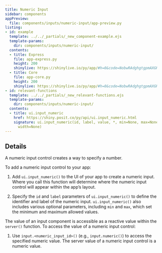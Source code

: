 ```yaml
---
title: Numeric Input
sidebar: components
appPreview:
  file: components/inputs/numeric-input/app-preview.py
listing:
- id: example
  template: ../../_partials/_new_component-example.ejs
  template-params:
    dir: components/inputs/numeric-input/
  contents:
  - title: Express
    file: app-express.py
    height: 200
    shinylive: https://shinylive.io/py/app/#h=0&code=NobwRAdghgtgpmAXGKAHVA6VBPMAaMAYwHsIAXOcpMAMwCdiYACAZwAsBLCbJjmVYnTJMAgujxM6lACZw6EgK4cAOtHQB9JUwC8TJVigBzOOpoAbJdIAUqpnb0cMXVArLqIC+HQ6EbkT3I+yvhMwcESAIwSMFzaUUwwUAAecQAMAJQYUNLS6oRmUCwsfqhkALQArAlJZVCuxEwUSeWElBR0wel4tvb6xK4ubk1uAG5yAEZQZHx+I1AWcJ3dEPZMIMH5hSzBiKFgI2xlEampTABWCizTNNhlJORtd21yTPMchhBlHBQwLE8PdCYqBqFWCAF9VJlsrlNkU-DBbnUyA1hv92p1VLIaKw5GM6FZnK4JP0yIMJCw4EUOKR0ogenYAAJSCCyOgYYb0phYphzBZWWmc1ZSMgKOgrQlkDAeLw+fmqNCoHSidBWBWaDjk3FydJgMEAXSAA
  - title: Core
    file: app-core.py
    height: 200
    shinylive: https://shinylive.io/py/app/#h=0&code=NobwRAdghgtgpmAXGKAHVA6VBPMAaMAYwHsIAXOcpMAMwCdiYACAZwAsBLCbJjmVYnTJMAgujxM6lACZw6EgK4cAOtHQB9JUwC8TJVigBzOOpoAbJdIAUqpnb0cMXVArLqIC+HQ6EbkT3I+yvhMwcESAIwSMFzaUUwwUAAecQAMAJQYUNLS6oRmUCwsfqhkALQArAlJZVCuxEwUSeWElBR0wel4tvb6xK4ubk1uAG5yAEZQZHx+I1AWcJ3dEPZMIMH5hSzBiKFgI2xlEampTABWCizTNNhlJORtd21yTPMchhBlHBQwLE8PdCYqBqFWCAF9VJlsrlNkU-DBbnUyA1hv92p1VLIaKw5GM6FZnK4JP0yIMJCw4EUOKR0ogenYAAJSCCyOgYYb0phYphzBZWWmc1ZSMgKOgrQlkDAeLw+fmqNCoHSidBWBWaDjk3FydJgMEAXSAA
- id: relevant-functions
  template: ../../_partials/_new_relevant-functions.ejs
  template-params:
    dir: components/inputs/numeric-input/
  contents:
  - title: ui.input_numeric
    href: https://shiny.posit.co/py/api/ui.input_numeric.html
    signature: ui.input_numeric(id, label, value, *, min=None, max=None, step=None,
      width=None)
---
```



:::{#example}
:::

:::{#relevant-functions}
:::

## Details

A numeric input control creates a way to specify a number.

To add a numeric input control to your app:

  1. Add `ui.input_numeric()` to the UI of your app to create a numeric input. Where you call this function will determine where the numeric input control will appear within the app's layout.

  2. Specify the `id` and `label` parameters of `ui.input_numeric()` to define the identifier and label of the numeric input. `ui.input_numeric()` also includes various optional parameters, including `min` and `max`, which set the minimum and maximum allowed values.

The value of an input component is accessible as a reactive value within the `server()` function. To access the value of a numeric input control:

  1. Use `input.<numeric_input_id>()` (e.g., `input.numeric()`) to access the specified numeric value. The server value of a numeric input control is a numeric value.


